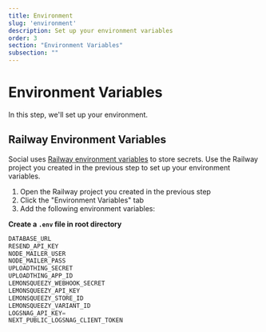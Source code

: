 ```yaml
---
title: Environment
slug: 'environment'
description: Set up your environment variables
order: 3
section: "Environment Variables"
subsection: ""
---
```


# Environment Variables

In this step, we'll set up your environment.

## Railway Environment Variables

Social uses [Railway environment variables](https://docs.railway.app/guides/variables) to store secrets.
Use the Railway project you created in the previous step to set up your environment variables.

1. Open the Railway project you created in the previous step
2. Click the "Environment Variables" tab
3. Add the following environment variables:

**Create a `.env` file in root directory**

```js
DATABASE_URL
RESEND_API_KEY
NODE_MAILER_USER
NODE_MAILER_PASS
UPLOADTHING_SECRET
UPLOADTHING_APP_ID
LEMONSQUEEZY_WEBHOOK_SECRET
LEMONSQUEEZY_API_KEY
LEMONSQUEEZY_STORE_ID
LEMONSQUEEZY_VARIANT_ID
LOGSNAG_API_KEY=
NEXT_PUBLIC_LOGSNAG_CLIENT_TOKEN
```